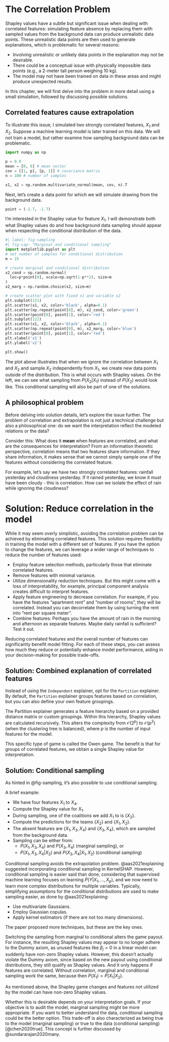 # The Correlation Problem {#correlation}

Shapley values have a subtle but significant issue when dealing with correlated features:
simulating feature absence by replacing them with sampled values from the background data can produce unrealistic data points.
These unrealistic data points are then used to generate explanations, which is problematic for several reasons:

- Involving unrealistic or unlikely data points in the explanation may not be desirable.
- There could be a conceptual issue with physically impossible data points (e.g., a 2-meter tall person weighing 10 kg).
- The model may not have been trained on data in these areas and might produce unexpected results.

In this chapter, we will first delve into the problem in more detail using a small simulation, followed by discussing possible solutions.

## Correlated features cause extrapolation

To illustrate this issue, I simulated two strongly correlated features, $X_1$ and $X_2$.
Suppose a machine learning model is later trained on this data.
We will not train a model, but rather examine how sampling background data can be problematic.

```python
import numpy as np

p = 0.9
mean = [0, 0] # mean vector
cov = [[1, p], [p, 1]] # covariance matrix
n = 100 # number of samples

x1, x2 = np.random.multivariate_normal(mean, cov, n).T
```

Next, let's create a data point for which we will simulate drawing from the background data.

```python
point = (-1.7, -1.7)
```

I'm interested in the Shapley value for feature $X_1$.
I will demonstrate both what Shapley values do and how background data sampling should appear when respecting the conditional distribution of the data.
```python
#| label: fig-sampling
#| fig-cap: "Marginal and conditional sampling"
import matplotlib.pyplot as plt
# set number of samples for conditional distribution
m = 15

# create marginal and conditional distribution
x2_cond = np.random.normal(
  loc=p*point[0], scale=np.sqrt(1-p**2), size=m
)
x2_marg = np.random.choice(x2, size=m)

# create scatter plot with fixed x1 and variable x2
plt.subplot(121)
plt.scatter(x1, x2, color='black', alpha=0.1)
plt.scatter(np.repeat(point[0], m), x2_cond, color='green')
plt.scatter(point[0], point[1], color='red')
plt.subplot(122)
plt.scatter(x1, x2, color='black', alpha=0.1)
plt.scatter(np.repeat(point[0], m), x2_marg, color='blue')
plt.scatter(point[0], point[1], color='red')
plt.xlabel('x1')
plt.ylabel('x2')

plt.show()
```

The plot above illustrates that when we ignore the correlation between $X_1$ and $X_2$ and sample $X_2$ independently from $X_1$, we create new data points outside of the distribution.
This is what occurs with Shapley values.
On the left, we can see what sampling from $P(X_2 | X_1)$ instead of $P(X_2)$ would look like.
This conditional sampling will also be part of one of the solutions.

## A philosophical problem

Before delving into solution details, let's explore the issue further.
The problem of correlation and extrapolation is not just a technical challenge but also a philosophical one: do we want the interpretation reflect the modeled relations or the data?

Consider this: What does it **mean** when features are correlated, and what are the consequences for interpretation?
From an information theoretic perspective, correlation means that two features share information.
If they share information, it makes sense that we cannot simply sample one of the features without considering the correlated feature.

For example, let's say we have two strongly correlated features: rainfall yesterday and cloudiness yesterday.
If it rained yesterday, we know it must have been cloudy - this is correlation.
How can we isolate the effect of rain while ignoring the cloudiness?

# Solution: Reduce correlation in the model

While it may seem overly simplistic, avoiding the correlation problem can be achieved by eliminating correlated features.
This solution requires flexibility in training the model with a different set of features.
If you have the option to change the features, we can leverage a wider range of techniques to reduce the number of features used:

- Employ feature selection methods, particularly those that eliminate correlated features.
- Remove features with minimal variance.
- Utilize dimensionality reduction techniques. But this might come with a loss of interpretability, for example, principal component analysis creates difficult to interpret features.
- Apply feature engineering to decrease correlation. For example, if you have the features "apartment rent" and "number of rooms", they will be correlated. Instead you can decorrelate them by using turning the rent into "rent per square meter". 
- Combine features: Perhaps you have the amount of rain in the morning and afternoon as separate features. Maybe daily rainfall is sufficient? Test it out.

Reducing correlated features and the overall number of features can significantly benefit model fitting.
For each of these steps, you can assess how much they reduce or potentially enhance model performance, aiding in your decision-making for possible trade-offs.

## Solution: Combined explanation of correlated features

Instead of using the `Independent` explainer, opt for the `Partition` explainer.
By default, the `Partition` explainer groups features based on correlation, but you can also define your own feature groupings.

The Partition explainer generates a feature hierarchy based on a provided distance matrix or custom groupings.
Within this hierarchy, Shapley values are calculated recursively.
This alters the complexity from $\mathcal{O}(2^p)$ to $\mathcal{O}(p^2)$ (when the clustering tree is balanced), where $p$ is the number of input features for the model.

This specific type of game is called the Owen game.
The benefit is that for groups of correlated features, we obtain a single Shapley value for interpretation.

## Solution: Conditional sampling

As hinted in @fig-sampling, it's also possible to use conditional sampling.

A brief example:

- We have four features $X_1$ to $X_4$.
- Compute the Shapley value for $X_1$.
- During sampling, one of the coalitions we add $X_1$ to is $\{X_2\}$.
- Compute the predictions for the teams $\{X_2\}$ and $\{X_1, X_2\}$.
- The absent features are $\{X_1, X_3, X_4\}$ and $\{X_3, X_4\}$, which are sampled from the background data.
- Sampling can be either from:
  - $P(X_1, X_3, X_4)$ and $P(X_3, X_4)$ (marginal sampling), or
  - $P(X_1, X_3, X_4 | X_2)$ and $P(X_3, X_4| X_1, X_2)$ (conditional sampling)

Conditional sampling avoids the extrapolation problem.
@aas2021explaining suggested incorporating conditional sampling in KernelSHAP.
However, conditional sampling is easier said than done, considering that supervised machine learning focuses on learning $P(Y|X_1, \ldots, X_p)$, and we now need to learn more complex distributions for multiple variables.
Typically, simplifying assumptions for the conditional distributions are used to make sampling easier, as done by @aas2021explaining:

- Use multivariate Gaussians.
- Employ Gaussian copulas.
- Apply kernel estimators (if there are not too many dimensions).

The paper proposed more techniques, but these are the key ones.

::: {.callout-warning}

Switching the sampling from marginal to conditional alters the game payout.
For instance, the resulting Shapley values may appear to no longer adhere to the Dummy axiom, as unused features like $\beta_j=0$ in a linear model can suddenly have non-zero Shapley values.
However, this doesn't actually violate the Dummy axiom, since based on the new payout using conditional distributions, they still qualify as Shapley values.
And it only happens if features are correlated.
Without correlation, marginal and conditional sampling work the same, because then $P(X_1) = P(X_1|X_2)$.

:::

As mentioned above, the Shapley game changes and features not utilized by the model can have non-zero Shapley values.

Whether this is desirable depends on your interpretation goals.
If your objective is to audit the model, marginal sampling might be more appropriate.
If you want to better understand the data, conditional sampling could be the better option.
This trade-off is also characterized as being true to the model (marginal sampling) or true to the data (conditional sampling) [@chen2020true].
This concept is further discussed by @sundararajan2020many.


